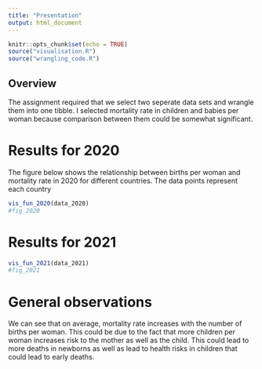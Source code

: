 ```yaml
---
title: "Presentation"
output: html_document
---
```


```r
knitr::opts_chunk$set(echo = TRUE)
source("visualisation.R")
source("wrangling_code.R")
```

## Overview

The assignment required that we select two seperate data sets and wrangle them into one tibble. I selected mortality rate in children and babies per woman because comparison between them could be somewhat significant.

# Results for 2020

The figure below shows the relationship between births per woman and mortality rate in 2020 for different countries. The data points represent each country 

```r
vis_fun_2020(data_2020)
#fig_2020
```


# Results for 2021

```r
vis_fun_2021(data_2021)
#fig_2021
```

# General observations

We can see that on average, mortality rate increases with the number of births per woman. This could be due to the fact that more children per woman increases risk to the mother as well as the child. This could lead to more deaths in newborns as well as lead to health risks in children that could lead to early deaths.
